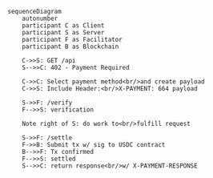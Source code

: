 ```mermaid
sequenceDiagram
    autonumber
    participant C as Client
    participant S as Server
    participant F as Facilitator
    participant B as Blockchain

    C->>S: GET /api
    S-->>C: 402 - Payment Required

    C->>C: Select payment method<br/>and create payload
    C->>S: Include Header:<br/>X-PAYMENT: 664 payload

    S->>F: /verify
    F-->>S: verification

    Note right of S: do work to<br/>fulfill request

    S->>F: /settle
    F->>B: Submit tx w/ sig to USDC contract
    B-->>F: Tx confirmed
    F-->>S: settled
    S-->>C: return response<br/>w/ X-PAYMENT-RESPONSE
```